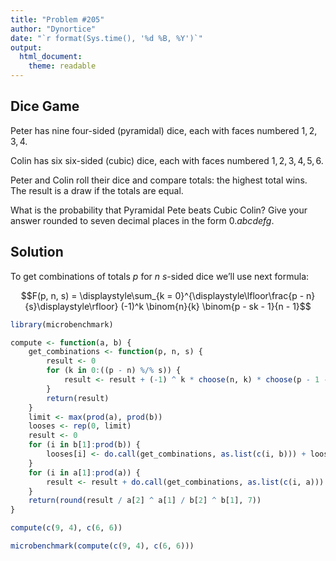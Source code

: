 ```yaml
---
title: "Problem #205"
author: "Dynortice"
date: "`r format(Sys.time(), '%d %B, %Y')`"
output:
  html_document:
    theme: readable
---
```


## Dice Game

Peter has nine four-sided (pyramidal) dice, each with faces numbered $1, 2, 3, 4$.

Colin has six six-sided (cubic) dice, each with faces numbered $1, 2, 3, 4, 5, 6$.

Peter and Colin roll their dice and compare totals: the highest total wins. The result is a draw if the totals are equal.

What is the probability that Pyramidal Pete beats Cubic Colin? Give your answer rounded to seven decimal places in the form $0.abcdefg$.

## Solution

To get combinations of totals $p$ for $n$ $s$-sided dice we'll use next formula:

$$F(p, n, s) = \displaystyle\sum_{k = 0}^{\displaystyle\lfloor\frac{p - n}{s}\displaystyle\rfloor} (-1)^k \binom{n}{k} \binom{p - sk - 1}{n - 1}$$

```r
library(microbenchmark)
```

```r
compute <- function(a, b) {
    get_combinations <- function(p, n, s) {
        result <- 0
        for (k in 0:((p - n) %/% s)) {
            result <- result + (-1) ^ k * choose(n, k) * choose(p - 1 - s * k, n - 1)
        }
        return(result)
    }
    limit <- max(prod(a), prod(b))
    looses <- rep(0, limit)
    result <- 0
    for (i in b[1]:prod(b)) {
        looses[i] <- do.call(get_combinations, as.list(c(i, b))) + looses[i - 1]
    }
    for (i in a[1]:prod(a)) {
        result <- result + do.call(get_combinations, as.list(c(i, a))) * looses[i - 1]
    }
    return(round(result / a[2] ^ a[1] / b[2] ^ b[1], 7))
}
```

```r
compute(c(9, 4), c(6, 6))
```

```r
microbenchmark(compute(c(9, 4), c(6, 6)))
```